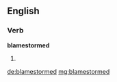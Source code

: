 ==English==

===Verb===
'''blamestormed'''

# {{past of|[[blamestorm]]}}

[[de:blamestormed]]
[[mg:blamestormed]]